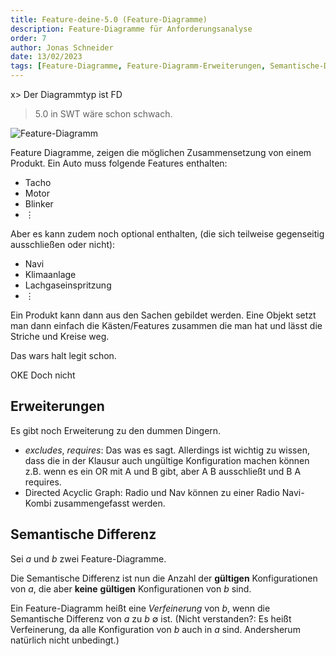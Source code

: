 ```yaml
---
title: Feature-deine-5.0 (Feature-Diagramme)
description: Feature-Diagramme für Anforderungsanalyse
order: 7
author: Jonas Schneider
date: 13/02/2023
tags: [Feature-Diagramme, Feature-Diagramm-Erweiterungen, Semantische-Differenz, FD]
---
```


x> Der Diagrammtyp ist FD

> 5.0 in SWT wäre schon schwach.

![Feature-Diagramm](/teaching-assets/es/feature-diagramm.svg)

Feature Diagramme, zeigen die möglichen Zusammensetzung von einem Produkt. 
Ein Auto muss folgende Features enthalten:
- Tacho
- Motor
- Blinker
- $\vdots$

Aber es kann zudem noch optional enthalten, (die sich teilweise gegenseitig ausschließen oder nicht):
- Navi
- Klimaanlage
- Lachgaseinspritzung
- $\vdots$

Ein Produkt kann dann aus den Sachen gebildet werden. Eine Objekt setzt man dann einfach die Kästen/Features zusammen die man hat und lässt die Striche und Kreise weg.

Das wars halt legit schon.

OKE Doch nicht

## Erweiterungen

Es gibt noch Erweiterung zu den dummen Dingern.
- *excludes*, *requires*: Das was es sagt. Allerdings ist wichtig zu wissen, dass die in der Klausur auch ungültige Konfiguration machen können z.B. wenn es ein OR mit A und B gibt, aber A B ausschließt und B A requires.   
- Directed Acyclic Graph: Radio und Nav können zu einer Radio Navi-Kombi zusammengefasst werden.
 
## Semantische Differenz

Sei $a$ und $b$ zwei Feature-Diagramme.

Die Semantische Differenz ist nun die Anzahl der **gültigen** Konfigurationen von $a$, die aber **keine** **gültigen** Konfigurationen von $b$ sind.

Ein Feature-Diagramm heißt eine *Verfeinerung* von $b$, wenn die Semantische Differenz von $a$ zu $b$ $\emptyset$ ist. (Nicht verstanden?: Es heißt Verfeinerung, da alle Konfiguration von $b$ auch in $a$ sind. Andersherum natürlich nicht unbedingt.)